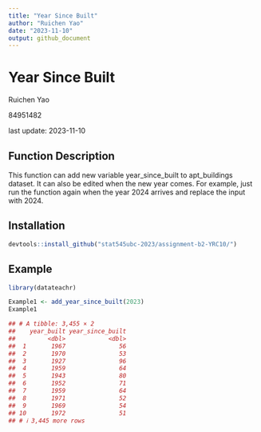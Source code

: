```yaml
---
title: "Year Since Built"
author: "Ruichen Yao"
date: "2023-11-10"
output: github_document
---
```


# Year Since Built

Ruichen Yao

84951482

last update: 2023-11-10

## Function Description

This function can add new variable year_since_built to apt_buildings dataset. It can also be edited when the new year comes. For example, just run the function again when the year 2024 arrives and replace the input with 2024.

## Installation

```r
devtools::install_github("stat545ubc-2023/assignment-b2-YRC10/")
```

## Example

```r
library(datateachr)

Example1 <- add_year_since_built(2023)
Example1
```

```r
## # A tibble: 3,455 × 2
##    year_built year_since_built
##         <dbl>            <dbl>
##  1       1967               56
##  2       1970               53
##  3       1927               96
##  4       1959               64
##  5       1943               80
##  6       1952               71
##  7       1959               64
##  8       1971               52
##  9       1969               54
## 10       1972               51
## # ℹ 3,445 more rows
```

